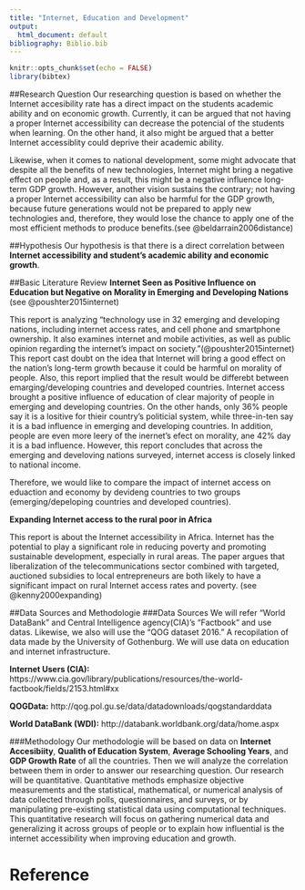 ```yaml
---
title: "Internet, Education and Development"
output:
  html_document: default
bibliography: Biblio.bib
---
```


```r
knitr::opts_chunk$set(echo = FALSE)
library(bibtex)
```
##Research Question 
Our researching question is based on whether the Internet accesibility rate has a direct impact on the students academic ability and on economic growth. Currently, it can be argued that not having a proper Internet accessibility can decrease the potencial of the students when learning. On the other hand, it also might be argued that a better Internet accessiblity could deprive their academic ability. 

Likewise, when it comes to national development, some might advocate that despite all the benefits of new technologies, Internet might bring a negative effect on people and, as a result, this might be a negative influence long-term GDP growth. 
However, another vision sustains the contrary; not having a proper Internet accessibility can also be harmful for the GDP growth, because future generations would not be prepared to apply new technologies and, therefore, they would lose the chance to apply one of the most efficient methods to produce benefits.(see @beldarrain2006distance)


##Hypothesis
Our hypothesis is that there is a direct correlation between **Internet accessibility and student's academic ability and economic growth**.

##Basic Literature Review
**Internet Seen as Positive Influence on Education but Negative on Morality in Emerging and Developing Nations** (see @poushter2015internet)

This report is analyzing "technology use in 32 emerging and developing nations, including internet access rates, and cell phone and smartphone ownership. It also examines internet and mobile activities, as well as public opinion regarding the internet’s impact on society."(@poushter2015internet)
This report cast doubt on the idea that Internet will bring a good effect on the nation's long-term growth because it could be harmful on morality of people. 
Also, this report implied that the result would be differebt between emarging/developing countries and developed countries. Internet access brought a positive influence of education of clear majority of people in emerging and developing countries. On the other hands, only 36% people say it is a lositive for thieir country's politicial system, while three-in-ten say it is a bad influence in emerging and developing countries. In addition, people are even more leery of the inernet's efect on morality, ane 42% day it is a bad influence. However, this report concludes that across the emerging and develoving nations surveyed, internet access is closely linked to national income.

Therefore, we would like to compare the impact of internet access on eduaction and economy by devideng countries to two groups (emerging/depeloping countries and developed countries).

**Expanding Internet access to the rural poor in Africa**

This report is about the Internet accessibility in Africa. Internet has the potential to play a significant role in reducing poverty and promoting sustainable development, especially in rural areas. The paper argues that liberalization of the telecommunications sector combined with targeted, auctioned subsidies to local entrepreneurs are both likely to have a significant impact on rural Internet access rates and poverty. (see @kenny2000expanding)


##Data Sources and Methodologie
###Data Sources
We will refer "World DataBank" and Central Intelligence agency(CIA)'s "Factbook" and  use datas. Likewise, we also will use the "QOG dataset 2016." A recopilation of data made by the University of Gothenburg. We will use data on education and internet infrastructure.

**Internet Users (CIA):** https://www.cia.gov/library/publications/resources/the-world-factbook/fields/2153.html#xx

**QOGData:** http://qog.pol.gu.se/data/datadownloads/qogstandarddata

**World DataBank (WDI):** http://databank.worldbank.org/data/home.aspx

###Methodology
Our methodologie will be based on data on **Internet Accesibiity**, **Qualith of Education System**, **Average Schooling Years**, and **GDP Growth Rate** of all the countries. Then we will analyze the correlation between them in order to answer our researching question. 
Our research will be quantitative. Quantitative methods emphasize objective measurements and the statistical, mathematical, or numerical analysis of data collected through polls, questionnaires, and surveys, or by manipulating pre-existing statistical data using computational techniques. This quantitative research will focus on gathering numerical data and generalizing it across groups of people or to explain how influential is the internet accessibility when improving education and growth.

Reference
=======

